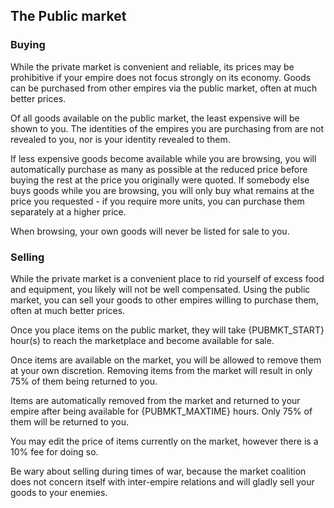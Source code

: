 
## The Public market

### Buying

While the private market is convenient and reliable, its prices may be prohibitive if your empire does not focus strongly on its economy. Goods can be purchased from other empires via the public market, often at much better prices.

Of all goods available on the public market, the least expensive will be shown to you. The identities of the empires you are purchasing from are not revealed to you, nor is your identity revealed to them.

If less expensive goods become available while you are browsing, you will automatically purchase as many as possible at the reduced price before buying the rest at the price you originally were quoted. If somebody else buys goods while you are browsing, you will only buy what remains at the price you requested - if you require more units, you can purchase them separately at a higher price.

When browsing, your own goods will never be listed for sale to you.

### Selling

While the private market is a convenient place to rid yourself of excess food and equipment, you likely will not be well compensated. Using the public market, you can sell your goods to other empires willing to purchase them, often at much better prices.

Once you place items on the public market, they will take {PUBMKT_START} hour(s) to reach the marketplace and become available for sale.

Once items are available on the market, you will be allowed to remove them at your own discretion. Removing items from the market will result in only 75% of them being returned to you.

Items are automatically removed from the market and returned to your empire after being available for {PUBMKT_MAXTIME} hours. Only 75% of them will be returned to you.

You may edit the price of items currently on the market, however there is a 10% fee for doing so.

Be wary about selling during times of war, because the market coalition does not concern itself with inter-empire relations and will gladly sell your goods to your enemies.
